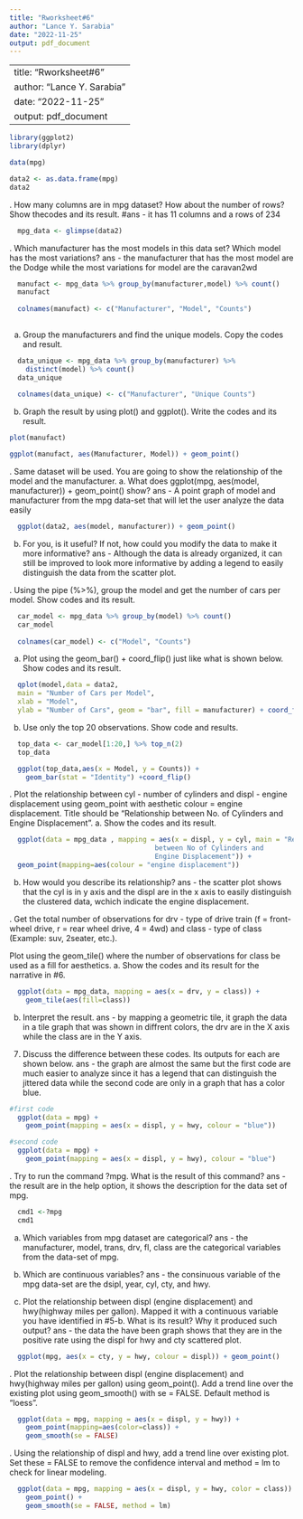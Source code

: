 ```yaml
---
title: "Rworksheet#6"
author: "Lance Y. Sarabia"
date: "2022-11-25"
output: pdf_document
---
```


---
title: "Rworksheet#6"
author: "Lance Y. Sarabia"
date: "2022-11-25"
output: pdf_document
---

```r
library(ggplot2)
library(dplyr)

data(mpg)

data2 <- as.data.frame(mpg)
data2
```
\hfill\break
1. How many columns are in mpg dataset? How about the number of rows? Show thecodes and its result.
  #ans - it has 11 columns and a rows of 234
```r
  mpg_data <- glimpse(data2)
```
\hfill\break
2. Which manufacturer has the most models in this data set? Which model has the most variations? ans - the manufacturer that has the most model are the Dodge while the most variations for model are the caravan2wd
```r
  manufact <- mpg_data %>% group_by(manufacturer,model) %>% count()
  manufact
  
  colnames(manufact) <- c("Manufacturer", "Model", "Counts")
  
```
\hfill\break
a. Group the manufacturers and find the unique models. Copy the codes and result.
```r
  data_unique <- mpg_data %>% group_by(manufacturer) %>% 
    distinct(model) %>% count()
  data_unique
 
  colnames(data_unique) <- c("Manufacturer", "Unique Counts")
```
\hfill\break
b. Graph the result by using plot() and ggplot(). Write the codes and its result.
```r
plot(manufact)
```

```r
ggplot(manufact, aes(Manufacturer, Model)) + geom_point()
```
\hfill\break
3. Same dataset will be used. You are going to show the relationship of the model and the manufacturer.
a. What does ggplot(mpg, aes(model, manufacturer)) + geom_point() show? ans - A point graph of model and manufacturer from the mpg data-set that will let the user analyze the data easily
```r
  ggplot(data2, aes(model, manufacturer)) + geom_point()
```
\hfill\break
b. For you, is it useful? If not, how could you modify the data to make it more informative? ans - Although the data is already organized, it can still be improved to look more informative 
by adding a legend to easily distinguish the data from the scatter plot.

\hfill\break
4. Using the pipe (%>%), group the model and get the number of cars per model. Show codes and its result.
```r
  car_model <- mpg_data %>% group_by(model) %>% count()
  car_model
  
  colnames(car_model) <- c("Model", "Counts")
```
\hfill\break
a. Plot using the geom_bar() + coord_flip() just like what is shown below. Show codes and its result.
```r
  qplot(model,data = data2, 
  main = "Number of Cars per Model",
  xlab = "Model",
  ylab = "Number of Cars", geom = "bar", fill = manufacturer) + coord_flip()
```
\hfill\break
b. Use only the top 20 observations. Show code and results.
```r
  top_data <- car_model[1:20,] %>% top_n(2)
  top_data

  ggplot(top_data,aes(x = Model, y = Counts)) + 
    geom_bar(stat = "Identity") +coord_flip()
```
\hfill\break
5. Plot the relationship between cyl - number of cylinders and displ - engine displacement using geom_point with aesthetic colour = engine displacement. Title should be “Relationship between No. of Cylinders and Engine Displacement”.
a. Show the codes and its result.
```r
  ggplot(data = mpg_data , mapping = aes(x = displ, y = cyl, main = "Relationship 
                                    between No of Cylinders and 
                                    Engine Displacement")) + 
  geom_point(mapping=aes(colour = "engine displacement")) 
```
\hfill\break
b. How would you describe its relationship?
ans - the scatter plot shows that the cyl is in y axis and the displ are in the x axis
to easily distinguish the clustered data, wchich indicate the engine displacement.

\hfill\break
6. Get the total number of observations for drv - type of drive train (f = front-wheel drive,
r = rear wheel drive, 4 = 4wd) and class - type of class (Example: suv, 2seater, etc.).

Plot using the geom_tile() where the number of observations for class be used as a fill for aesthetics.
a. Show the codes and its result for the narrative in #6.
```r
  ggplot(data = mpg_data, mapping = aes(x = drv, y = class)) +
    geom_tile(aes(fill=class))
```
\hfill\break
b. Interpret the result.
ans - by mapping a geometric tile, it graph the data in a tile graph that was shown in diffrent colors, the drv are in the X axis while the class are in the Y axis.
\hfill\break
7. Discuss the difference between these codes. Its outputs for each are shown below.
ans - the graph are almost the same but the first code are much easier to analyze since it has a legend that can distinguish the jittered data while the second code are only in a graph that has a color blue.
```r
#first code
  ggplot(data = mpg) +
    geom_point(mapping = aes(x = displ, y = hwy, colour = "blue"))
```

```r
#second code
  ggplot(data = mpg) +
    geom_point(mapping = aes(x = displ, y = hwy), colour = "blue")
```  
\hfill\break
8. Try to run the command ?mpg. What is the result of this command? ans - the result are in the help option, it shows the description for the data set of mpg.
```r
  cmd1 <-?mpg
  cmd1
```
a. Which variables from mpg dataset are categorical? ans - the manufacturer, model, trans, drv, fl, class are the categorical variables from the data-set of mpg.
  
b. Which are continuous variables?
ans - the consinuous variable of the mpg data-set are the dsipl, year, cyl, cty, and hwy.
  
c. Plot the relationship between displ (engine displacement) and hwy(highway miles per gallon). 
Mapped it with a continuous variable you have identified in #5-b. What is its result? Why it produced such output? ans - the data the have been graph shows that they are in the positive rate using the displ for hwy and cty scattered plot.

```r
  ggplot(mpg, aes(x = cty, y = hwy, colour = displ)) + geom_point()
```
\hfill\break
9. Plot the relationship between displ (engine displacement) and hwy(highway miles per gallon) using geom_point(). Add a trend line over the existing plot using geom_smooth() with se = FALSE. Default method is “loess”.
```r
  ggplot(data = mpg, mapping = aes(x = displ, y = hwy)) +
    geom_point(mapping=aes(color=class)) +
    geom_smooth(se = FALSE)
``` 
\hfill\break
10. Using the relationship of displ and hwy, add a trend line over existing 
plot. Set these = FALSE to remove the confidence interval and method = lm to check for linear modeling.
```r
  ggplot(data = mpg, mapping = aes(x = displ, y = hwy, color = class)) +
    geom_point() +
    geom_smooth(se = FALSE, method = lm)
```
